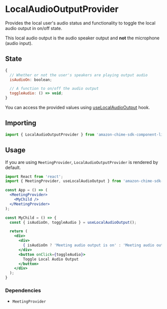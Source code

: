 <Meta title="SDK Providers/LocalAudioOutputProvider" />

# LocalAudioOutputProvider

Provides the local user's audio status and functionality to toggle the local audio output in on/off state.

This local audio output is the audio speaker output and **not** the microphone (audio input).

## State

```javascript
{
  // Whether or not the user's speakers are playing output audio
  isAudioOn: boolean;

  // A function to on/off the audio output
  toggleAudio: () => void;
}
```

You can access the provided values using [useLocalAudioOutput](/?path=/docs/sdk-hooks-uselocalaudiooutput--page) hook.

## Importing

```javascript
import { LocalAudioOutputProvider } from 'amazon-chime-sdk-component-library-react';
```

## Usage

If you are using `MeetingProvider`, `LocalAudioOutputProvider` is rendered by default.

```jsx
import React from 'react';
import { MeetingProvider, useLocalAudioOutput } from 'amazon-chime-sdk-component-library-react';

const App = () => (
  <MeetingProvider>
    <MyChild />
  </MeetingProvider>
);

const MyChild = () => {
  const { isAudioOn, toggleAudio } = useLocalAudioOutput();

  return (
    <div>
      <div>
        { isAudioOn ? 'Meeting audio output is on' : 'Meeting audio output is off'}
      </div>
      <button onClick={toggleAudio}>
        Toggle Local Audio Output
      </button>
    </div>
  );
}
```

### Dependencies
- `MeetingProvider`

